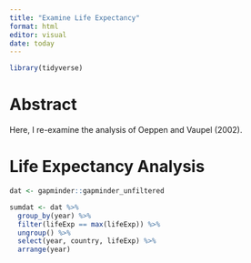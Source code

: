```yaml
---
title: "Examine Life Expectancy"
format: html
editor: visual
date: today
---
```



```r
library(tidyverse)
```

# Abstract

Here, I re-examine the analysis of Oeppen and Vaupel (2002).

# Life Expectancy Analysis

```r
dat <- gapminder::gapminder_unfiltered
```

```r
sumdat <- dat %>%
  group_by(year) %>%
  filter(lifeExp == max(lifeExp)) %>%
  ungroup() %>%
  select(year, country, lifeExp) %>%
  arrange(year)
```

